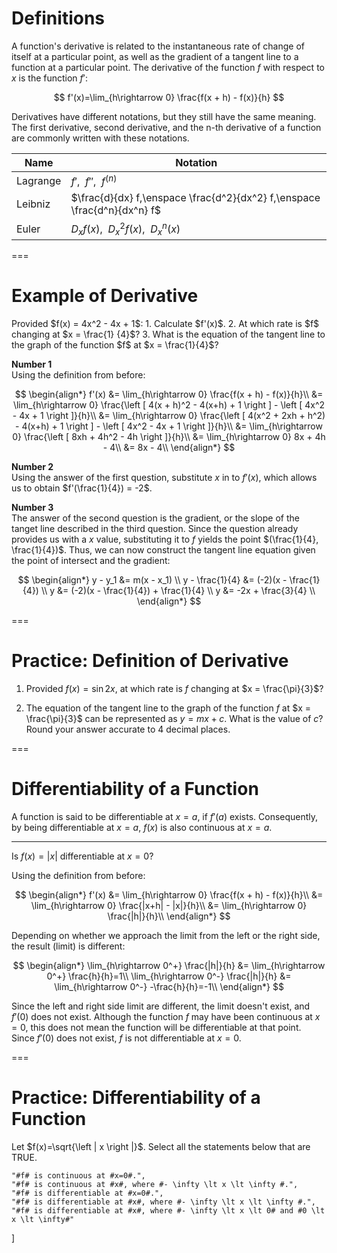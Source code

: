 # Definitions

A function's derivative is related to the instantaneous rate of change of itself at a particular point, as well as the gradient of a tangent line to a function at a particular point. The derivative of the function $f$ with respect to $x$ is the function $f'$:

$$
f'(x)=\lim_{h\rightarrow 0} \frac{f(x + h) - f(x)}{h}
$$

Derivatives have different notations, but they still have the same meaning. The first derivative, second derivative, and the n-th derivative of a function are commonly written with these notations.

| Name     | Notation                                                                 |
| -------- | ------------------------------------------------------------------------ |
| Lagrange | $f',\enspace f'',\enspace f^{(n)}$                                       |
| Leibniz  | $\frac{d}{dx} f,\enspace \frac{d^2}{dx^2} f,\enspace \frac{d^n}{dx^n} f$ |
| Euler    | $D_x f(x),\enspace D_x^2f(x),\enspace D_x^n(x)$                          |

===

# Example of Derivative

<Example>
  Provided $f(x) = 4x^2 - 4x + 1$:
	1. Calculate $f'(x)$.
	2. At which rate is $f$ changing at $x = \frac{1} {4}$?
	3. What is the equation of the tangent line to the graph of the function $f$ at $x = \frac{1}{4}$?
</Example>

**Number 1**  
Using the definition from before:

$$
\begin{align*}
 f'(x)
 &= \lim_{h\rightarrow 0} \frac{f(x + h) - f(x)}{h}\\
 &= \lim_{h\rightarrow 0} \frac{\left [ 4(x + h)^2 - 4(x+h) + 1 \right ] - \left [ 4x^2 - 4x + 1 \right ]}{h}\\
 &= \lim_{h\rightarrow 0} \frac{\left [ 4(x^2 + 2xh + h^2) - 4(x+h) + 1 \right ] - \left [ 4x^2 - 4x + 1 \right ]}{h}\\
 &= \lim_{h\rightarrow 0} \frac{\left [ 8xh + 4h^2 - 4h \right ]}{h}\\
 &= \lim_{h\rightarrow 0}  8x + 4h - 4\\
 &= 8x - 4\\
\end{align*}
$$

**Number 2**  
Using the answer of the first question, substitute $x$ in to $f'(x)$, which allows us to obtain $f'(\frac{1}{4}) = -2$.

**Number 3**  
The answer of the second question is the gradient, or the slope of the tanget line described in the third question. Since the question already provides us with a $x$ value, substituting it to $f$ yields the point $(\frac{1}{4}, \frac{1}{4})$. Thus, we can now construct the tangent line equation given the point of intersect and the gradient:

$$
\begin{align*}
y - y_1 &= m(x - x_1) \\
y - \frac{1}{4} &= (-2)(x - \frac{1}{4}) \\
y &= (-2)(x - \frac{1}{4}) + \frac{1}{4} \\
y &= -2x + \frac{3}{4} \\
\end{align*}
$$

<Graph functions="4*x*x-4*x+1,-2*x+0.75" points="0.25,0.25~solid" />

===

# **Practice:** Definition of Derivative

1. Provided $f(x) = \sin{2x}$, at which rate is $f$ changing at $x = \frac{\pi}{3}$?

<Practice id="defintion-derivative-1" answer="-1" indent />

2. The equation of the tangent line to the graph of the function $f$ at $x = \frac{\pi}{3}$ can be represented as $y=mx+c$. What is the value of $c$? Round your answer accurate to 4 decimal places.

<Practice id="defintion-derivative-2" answer="1.9132" indent />

===

# Differentiability of a Function

A function is said to be differentiable at $x=a$, if $f'(a)$ exists. Consequently, by being differentiable at $x=a$, $f(x)$ is also continuous at $x=a$.

---

<Example>Is $f(x)=|x|$ differentiable at $x=0$?</Example>

Using the definition from before:

$$
\begin{align*}
 f'(x) &= \lim_{h\rightarrow 0} \frac{f(x + h) - f(x)}{h}\\
 &= \lim_{h\rightarrow 0} \frac{|x+h| - |x|}{h}\\
 &= \lim_{h\rightarrow 0} \frac{|h|}{h}\\
\end{align*}
$$

Depending on whether we approach the limit from the left or the right side, the result (limit) is different:

$$
\begin{align*}
 \lim_{h\rightarrow 0^+} \frac{|h|}{h} &= \lim_{h\rightarrow 0^+} \frac{h}{h}=1\\
 \lim_{h\rightarrow 0^-} \frac{|h|}{h} &= \lim_{h\rightarrow 0^-} -\frac{h}{h}=-1\\
\end{align*}
$$

Since the left and right side limit are different, the limit doesn't exist, and $f'(0)$ does not exist. Although the function $f$ may have been continuous at $x=0$, this does not mean the function will be differentiable at that point. Since $f'(0)$ does not exist, $f$ is not differentiable at $x=0$.

===

# **Practice:** Differentiability of a Function

Let $f(x)=\sqrt{\left | x \right |}$. Select all the statements below that are TRUE.

	"#f# is continuous at #x=0#.",
	"#f# is continuous at #x#, where #- \infty \lt x \lt \infty #.",
	"#f# is differentiable at #x=0#.",
	"#f# is differentiable at #x#, where #- \infty \lt x \lt \infty #.",
	"#f# is differentiable at #x#, where #- \infty \lt x \lt 0# and #0 \lt x \lt \infty#"
]

<Option id="differentiability" content="#f# is continuous at #x=0#." truth />
<Option
  id="differentiability"
  content="#f# is continuous at #x#, where #- \infty \lt x \lt \infty #."
  truth
/>
<Option id="differentiability" content="#f# is differentiable at #x=0#." />
<Option
  id="differentiability"
  content="#f# is differentiable at #x#, where #- \infty \lt x \lt \infty #."
/>
<Option
  id="differentiability"
  content="#f# is differentiable at #x#, where #- \infty \lt x \lt 0# and #0 \lt x \lt \infty#"
  truth
/>
